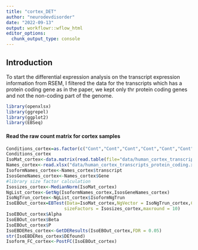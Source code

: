 ```yaml
---
title: "cortex_DET"
author: "neurodevdisorder"
date: "2022-09-13"
output: workflowr::wflow_html
editor_options:
  chunk_output_type: console
---
```


## Introduction

To start the differential expression analysis on the transcript expression information from RSEM, I filtered the data for the
transcripts which has a protein coding gene as in the paper, we kept only thr protein coding genes and not the non-coding part
of the genome.

```r
library(openxlsx)
library(ggrepel)
library(ggplot2)
library(EBSeq)
```

#### Read the raw count matrix for cortex samples
```r
Conditions_cortex=as.factor(c("Cont","Cont","Cont","Cont","Cont","Cont","Cont","Cont","DS","DS","DS","DS","DS","DS","DS","DS"))
Conditions_cortex
IsoMat_cortex<-data.matrix(read.table(file="data/human_cortex_transcripts_protein_coding.txt",header = T,row.names=1))
Names_cortex<-read.xlsx("data/human_cortex_transcripts_protein_coding.xlsx",sheet=2)
IsoformNames_cortex<-Names_cortex$transcript
IsosGeneNames_cortex<-Names_cortex$Gene
#library size factor calculation
Isosizes_cortex<-MedianNorm(IsoMat_cortex)
NgList_cortex<-GetNg(IsoformNames_cortex,IsosGeneNames_cortex)
IsoNgTrun_cortex<-NgList_cortex$IsoformNgTrun
IsoEBOut_cortex=EBTest(Data=IsoMat_cortex,NgVector = IsoNgTrun_cortex,Conditions = Conditions_cortex,
                      sizeFactors = Isosizes_cortex,maxround = 10)
IsoEBOut_cortex$Alpha
IsoEBOut_cortex$Beta
IsoEBOut_cortex$P
IsoEBDERes_cortex<-GetDEResults(IsoEBOut_cortex,FDR = 0.05)
str(IsoEBDERes_cortex$DEfound)
Isoform_FC_cortex<-PostFC(IsoEBOut_cortex)
```

